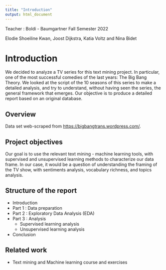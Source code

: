 ```yaml
---
title: "Introduction"
output: html_document
---
```


Teacher : Boldi - Baumgartner
Fall Semester 2022

Elodie Shoeiline Kwan, Joost Dijkstra, Katia Voltz and Nina Bidet

# Introduction

We decided to analyze a TV series for this text mining project. In particular, one of the most successful comedies of the last years: The Big Bang Theory. We looked at the script of the 10 seasons of this series to make a detailed analysis, and try to understand, without having seen the series, the general framework that emerges. Our objective is to produce a detailed report based on an original database.

## Overview
Data set web-scraped from [https://bigbangtrans.wordpress.com/](https://bigbangtrans.wordpress.com/series-1-episode-1-pilot-episode/). 

## Project objectives
Our goal is to use the relevant text mining - machine learning tools, with supervised and unsupervised learning methods to characterize our data frame. 
In our case, it would be a question of understanding the framing of the TV show, with sentiments analysis, vocabulary richness, and topics analysis. 

## Structure of the report

+ Introduction
+ Part 1 : Data preparation
+ Part 2 : Exploratory Data Analysis (EDA)
+ Part 3 : Analysis
  + Supervised learning analysis
  + Unsupervised learning analysis
+ Conclusion 

## Related work
- Text mining and Machine learning course and exercises 
